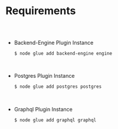 
<Meta title="Functions.Action Plugin Docs/Requirements" />

# Requirements

##

<br/>

* Backend-Engine Plugin Instance
    
    ```bash
    $ node glue add backend-engine engine
    ```

<br/>

* Postgres Plugin Instance
    
    ```bash
    $ node glue add postgres postgres
    ```

<br/>

* Graphql Plugin Instance
    
    ```bash
    $ node glue add graphql graphql
    ```
